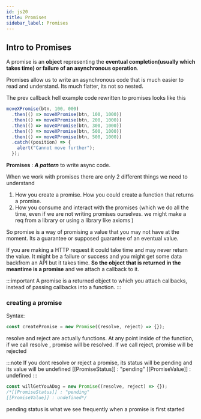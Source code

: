 ```yaml
---
id: js20
title: Promises
sidebar_label: Promises
---
```



## Intro to Promises

A promise is an **object** representing the **eventual completion(usually which takes time) or failure of an asynchronous operation**.

Promises allow us to write an asynchronous code that is much easier to read and understand. Its much flatter, its not so nested.

The prev callback hell example code rewritten to promises looks like this

```javascript
moveXPromise(btn, 100, 000)
  .then(() => moveXPromise(btn, 100, 1000))
  .then(() => moveXPromise(btn, 200, 1000))
  .then(() => moveXPromise(btn, 300, 1000))
  .then(() => moveXPromise(btn, 500, 1000))
  .then(() => moveXPromise(btn, 500, 1000))
  .catch((position) => {
    alert("Cannot move further");
  });
```

**Promises** : **_A pattern_** to write async code.

When we work with promises there are only 2 different things we need to understand

1. How you create a promise. How you could create a function that returns a promise.
2. How you consume and interact with the promises (which we do all the time, even if we are not writing promises ourselves. we might make a req from a library or using a library like axioms )

So promise is a way of promising a value that you may not have at the moment. Its a guarantee or supposed guarantee of an eventual value.

If you are making a HTTP request it could take time and may never return the value. It might be a failure or success and you might get some data backfrom an API but it takes time. **So the object that is returned in the meantime is a promise** and we attach a callback to it.

:::important
A promise is a returned object to which you attach callbacks, instead of passing callbacks into a function.
:::

### creating a promise

Syntax:

```javascript
const createPromise = new Promise((resolve, reject) => {});
```

resolve and reject are actually functions. At any point inside of the function, if we call resolve , promise will be resolved. If we call reject, promise will be rejected

:::note
If you dont resolve or reject a promise, its status will be pending and its value will be undefined
[[PromiseStatus]] : "pending"
[[PromiseValue]] : undefined
:::

```javascript
const willGetYouADog = new Promise((resolve, reject) => {});
/*[[PromiseStatus]] : "pending"
[[PromiseValue]] : undefined*/
```

pending status is what we see frequently when a promise is first started
